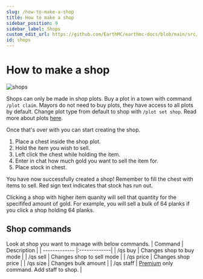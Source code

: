 ```yaml
---
slug: /how-to-make-a-shop
title: How to make a shop
sidebar_position: 9
sidebar_label: Shops
custom_edit_url: https://github.com/EarthMC/earthmc-docs/blob/main/src/docs/shops.mdx
id: shops
---
```

# How to make a shop

![shops](/img/shops.png)

Shops can only be made in shop plots. Buy a plot in a town with command `/plot claim`. Mayors do not need to buy plots, they have access to all plots by default. Change plot type from default to shop with `/plot set shop`. Read more about plots [here](https://earthmc.net/docs/town#plots).

Once that's over with you can start creating the shop.
1. Place a chest inside the shop plot.
2. Hold the item you wish to sell.
3. Left click the chest while holding the item.
4. Enter in chat how much gold you want to sell the item for.
5. Place stock in chest.

You have now successfully created a shop! Remember to fill the chest with items to sell. Red sign text indicates that stock has run out.

Clicking a shop with higher item quanity will sell that quantity for the specififed amount of gold. For example, you will sell a bulk of 64 planks if you click a shop holding 64 planks.

## Shop commands
Look at shop you want to manage with below commands.
| Command       | Description          |
| ------------- |:-------------|
| /qs buy    | Changes shop to buy mode |
| /qs sell    | Changes shop to sell mode |
| /qs price    | Changes shop price |
| /qs size   | Changes bulk amount |
| /qs staff    | [Premium](https://earthmc.net/docs/premium-documentation) only command. Add staff to shop. |
